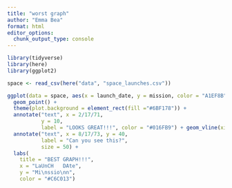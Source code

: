 ```yaml
---
title: "worst graph"
author: "Emma Bea"
format: html
editor_options: 
  chunk_output_type: console
---
```



```r
library(tidyverse)
library(here)
library(ggplot2)
```


```r
space <- read_csv(here("data", "space_launches.csv"))

ggplot(data = space, aes(x = launch_date, y = mission, color = "A1EF8B")) +
  geom_point() +
  theme(plot.background = element_rect(fill ="#6BF178")) +
  annotate("text", x = 2/17/71,
           y = 10,
           label = "LOOKS GREAT!!!", color = "#016FB9") + geom_vline(xintercept = 2/17/71, color = "#EAD94C") +
  annotate("text", x = 8/17/73, y = 40,
           label = "Can you see this?",
           size = 50) +
  labs(
    title = "BEST GRAPH!!!",
    x = "LaUnCH   DAte",
    y = "Mi\nssio\nn",
    color = "#C6C013") 
  
      
  
  
```


